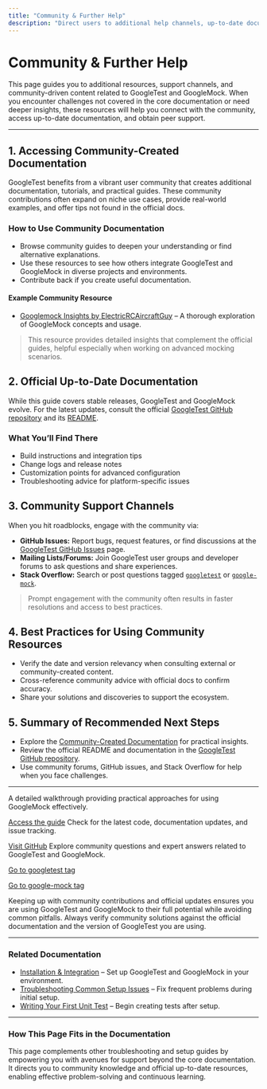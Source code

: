 ```yaml
---
title: "Community & Further Help"
description: "Direct users to additional help channels, up-to-date documentation, and community-driven support resources for overcoming obstacles not covered in the core documentation."
---
```


# Community & Further Help

This page guides you to additional resources, support channels, and community-driven content related to GoogleTest and GoogleMock. When you encounter challenges not covered in the core documentation or need deeper insights, these resources will help you connect with the community, access up-to-date documentation, and obtain peer support.

---

## 1. Accessing Community-Created Documentation

GoogleTest benefits from a vibrant user community that creates additional documentation, tutorials, and practical guides. These community contributions often expand on niche use cases, provide real-world examples, and offer tips not found in the official docs.

### How to Use Community Documentation

- Browse community guides to deepen your understanding or find alternative explanations.
- Use these resources to see how others integrate GoogleTest and GoogleMock in diverse projects and environments.
- Contribute back if you create useful documentation.

#### Example Community Resource

- [Googlemock Insights by ElectricRCAircraftGuy](https://github.com/ElectricRCAircraftGuy/eRCaGuy_dotfiles/blob/master/googletest/insights.md) – A thorough exploration of GoogleMock concepts and usage.

> This resource provides detailed insights that complement the official guides, helpful especially when working on advanced mocking scenarios.

## 2. Official Up-to-Date Documentation

While this guide covers stable releases, GoogleTest and GoogleMock evolve. For the latest updates, consult the official [GoogleTest GitHub repository](https://github.com/google/googletest) and its [README](https://github.com/google/googletest/blob/main/README.md).

### What You’ll Find There

- Build instructions and integration tips
- Change logs and release notes
- Customization points for advanced configuration
- Troubleshooting advice for platform-specific issues

## 3. Community Support Channels

When you hit roadblocks, engage with the community via:

- **GitHub Issues:** Report bugs, request features, or find discussions at the [GoogleTest GitHub Issues](https://github.com/google/googletest/issues) page.
- **Mailing Lists/Forums:** Join GoogleTest user groups and developer forums to ask questions and share experiences.
- **Stack Overflow:** Search or post questions tagged [`googletest`](https://stackoverflow.com/questions/tagged/googletest) or [`google-mock`](https://stackoverflow.com/questions/tagged/google-mock).

> Prompt engagement with the community often results in faster resolutions and access to best practices.

## 4. Best Practices for Using Community Resources

- Verify the date and version relevancy when consulting external or community-created content.
- Cross-reference community advice with official docs to confirm accuracy.
- Share your solutions and discoveries to support the ecosystem.

## 5. Summary of Recommended Next Steps

- Explore the [Community-Created Documentation](https://github.com/ElectricRCAircraftGuy/eRCaGuy_dotfiles/blob/master/googletest/insights.md) for practical insights.
- Review the official README and documentation in the [GoogleTest GitHub repository](https://github.com/google/googletest).
- Use community forums, GitHub issues, and Stack Overflow for help when you face challenges.

---

<AccordionGroup title="Additional Community Resources">
<Accordion title="Googlemock Insights by ElectricRCAircraftGuy">
A detailed walkthrough providing practical approaches for using GoogleMock effectively.

[Access the guide](https://github.com/ElectricRCAircraftGuy/eRCaGuy_dotfiles/blob/master/googletest/insights.md)
</Accordion>
<Accordion title="GoogleTest Official GitHub Repository">
Check for the latest code, documentation updates, and issue tracking.

[Visit GitHub](https://github.com/google/googletest)
</Accordion>
<Accordion title="Stack Overflow Tags">
Explore community questions and expert answers related to GoogleTest and GoogleMock.

[Go to googletest tag](https://stackoverflow.com/questions/tagged/googletest)

[Go to google-mock tag](https://stackoverflow.com/questions/tagged/google-mock)
</Accordion>
</AccordionGroup>

<Tip>
Keeping up with community contributions and official updates ensures you are using GoogleTest and GoogleMock to their full potential while avoiding common pitfalls.
</Tip>

<Note>
Always verify community solutions against the official documentation and the version of GoogleTest you are using.
</Note>

---

### Related Documentation

- [Installation & Integration](https://example.com/getting-started/environment-installation/installation-integration) – Set up GoogleTest and GoogleMock in your environment.
- [Troubleshooting Common Setup Issues](https://example.com/getting-started/troubleshooting/common-setup-issues) – Fix frequent problems during initial setup.
- [Writing Your First Unit Test](https://example.com/guides/getting-started/writing-your-first-test) – Begin creating tests after setup.

---

### How This Page Fits in the Documentation

This page complements other troubleshooting and setup guides by empowering you with avenues for support beyond the core documentation. It directs you to community knowledge and official up-to-date resources, enabling effective problem-solving and continuous learning.

